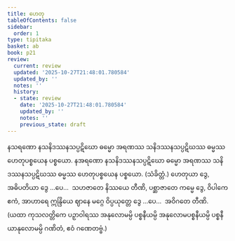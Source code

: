 ```yaml
---
title: ဟေတု
tableOfContents: false
sidebar:
  order: 1
type: tipitaka
basket: ab
book: p21
review:
  current: review
  updated: '2025-10-27T21:48:01.780584'
  updated_by: ''
  notes: ''
  history:
  - state: review
    date: '2025-10-27T21:48:01.780584'
    updated_by: ''
    notes: ''
    previous_state: draft
---
```



<ReviewStatus review={frontmatter.review} showDetails={true} />

<HypothesisAnnotation frontmatter={frontmatter} />

<DynamicBreadcrumb />

<Division number="140" book="p21" e="ch" v="40" p="375">

<Paragraph number="358" book="p21">
နသရဏော နသနိဒဿနသပ္ပဋိဃော ဓမ္မော အရဏဿ သနိဒဿနသပ္ပဋိဃဿ ဓမ္မဿ ဟေတုပစ္စယေန ပစ္စယော. နအရဏော နသနိဒဿနသပ္ပဋိဃော ဓမ္မော အရဏဿ သနိဒဿနသပ္ပဋိဃဿ ဓမ္မဿ ဟေတုပစ္စယေန ပစ္စယော. (သံခိတ္တံ.)
</Paragraph>

<Paragraph number="359" book="p21">
ဟေတုယာ ဒွေ, အဓိပတိယာ ဒွေ …ပေ…  သဟဇာတေ နိဿယေ တီဏိ, ပစ္ဆာဇာတေ ကမ္မေ ဒွေ, ဝိပါကေ ဧကံ, အာဟာရေ ဣန္ဒြိယေ ဈာနေ မဂ္ဂေ ဝိပ္ပယုတ္တေ ဒွေ …ပေ…  အဝိဂတေ တီဏိ.
</Paragraph>

<Paragraph number="360" book="p21">
(ယထာ ကုသလတ္တိကေ ပဉှာဝါရဿ အနုလောမမ္ပိ ပစ္စနီယမ္ပိ အနုလောမပစ္စနီယမ္ပိ ပစ္စနီယာနုလောမမ္ပိ ဂဏိတံ, ဧဝံ ဂဏေတဗ္ဗံ.)
</Paragraph>
</Division>